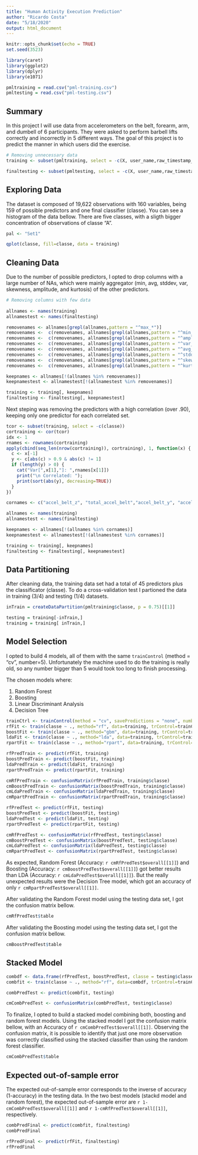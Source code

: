 ```yaml
---
title: "Human Activity Execution Prediction"
author: "Ricardo Costa"
date: "5/18/2020"
output: html_document
---
```


```r
knitr::opts_chunk$set(echo = TRUE)
set.seed(3523)
```

```r
library(caret)
library(ggplot2)
library(dplyr)
library(e1071)
```

```r
pmltraining = read.csv("pml-training.csv")
pmltesting = read.csv("pml-testing.csv")
```

## Summary

In this project I will use data from accelerometers on the belt, forearm, arm, and dumbell of 6 participants. They were asked to perform barbell lifts correctly and incorrectly in 5 different ways. The goal of this project is to predict the manner in which users did the exercise.

```r
# Removing unnecessary data
training <- subset(pmltraining, select = -c(X, user_name,raw_timestamp_part_1,raw_timestamp_part_2, cvtd_timestamp, new_window, num_window))

finaltesting <- subset(pmltesting, select = -c(X, user_name,raw_timestamp_part_1,raw_timestamp_part_2, cvtd_timestamp, new_window, num_window))
```

## Exploring Data
The dataset is composed of 19,622 observations with 160 variables, being 159 of possible predictors and one final classifier (classe). You can see a histogram of the data bellow. There are five classes, with a sligth bigger concentration of observations of classe "A".

```r
pal <- "Set1"

qplot(classe, fill=classe, data = training)
```

## Cleaning Data

Due to the number of possible predictors, I opted to drop columns with a large number of NAs, which were mainly aggregator (min, avg, stddev, var, skewness, amplitude, and kurtosis) of the other predictors.

```r

# Removing columns with few data
 
allnames <- names(training)
allnamestest <- names(finaltesting)

removenames <- allnames[grepl(allnames,pattern = "^max_*")]
removenames <-  c(removenames, allnames[grepl(allnames,pattern = "^min_*")])
removenames <-  c(removenames, allnames[grepl(allnames,pattern = "^amplitude_*")])
removenames <-  c(removenames, allnames[grepl(allnames,pattern = "^var_*")])
removenames <-  c(removenames, allnames[grepl(allnames,pattern = "^avg_*")])
removenames <-  c(removenames, allnames[grepl(allnames,pattern = "^stddev_*")])
removenames <-  c(removenames, allnames[grepl(allnames,pattern = "^skewness_*")])
removenames <-  c(removenames, allnames[grepl(allnames,pattern = "^kurtosis_*")])

keepnames <- allnames[!(allnames %in% removenames)]
keepnamestest <- allnamestest[!(allnamestest %in% removenames)]

training <- training[, keepnames]
finaltesting <- finaltesting[, keepnamestest]
```

Next steping was removing the predictors with a high correlation (over .90), keeping only one predictor for each correlated set.

```r
tcor <- subset(training, select = -c(classe))
cortraining <- cor(tcor)
idx <- 1
rnames <- rownames(cortraining)
apply(cbind(seq_len(nrow(cortraining)), cortraining), 1, function(x) {
  c <- x[-1]
  y <- c[abs(c) > 0.9 & abs(c) != 1]
  if (length(y) > 0) {
    cat("Var[",x[1],"]: ",rnames[x[1]])
    print("\n Correlated: ");
    print(sort(abs(y), decreasing=TRUE))
  }
})
```


```r
cornames <- c("accel_belt_z", "total_accel_belt","accel_belt_y", "accel_belt_x", "gyros_arm_y", "gyros_dumbbell_z", "gyros_forearm_z", "gyros_arm_y")

allnames <- names(training)
allnamestest <- names(finaltesting)

keepnames <- allnames[!(allnames %in% cornames)]
keepnamestest <- allnamestest[!(allnamestest %in% cornames)]

training <- training[, keepnames]
finaltesting <- finaltesting[, keepnamestest]

```

## Data Partitioning

After cleaning data, the training data set had a total of 45 predictors plus the classificator (classe). To do a cross-validation test I partioned the data in training (3/4) and testing (1/4) datasets.

```r
inTrain = createDataPartition(pmltraining$classe, p = 0.75)[[1]]

testing = training[-inTrain,]
training = training[ inTrain,]
```

## Model Selection

I opted to build 4 models, all of them with the same `trainControl` (method = "cv", number=5). Unfortunately the machine used to do the training is really old, so any number bigger than 5 would took too long to finish processing.

The chosen models where:

1. Random Forest
2. Boosting
3. Linear Discriminant Analysis
4. Decision Tree

```r
trainCtrl <- trainControl(method = "cv", savePredictions = "none", number=5)
rfFit <- train(classe ~ ., method="rf", data=training, trControl=trainCtrl, model = FALSE)
boostFit <- train(classe ~ ., method="gbm", data=training, trControl=trainCtrl)
ldaFit <- train(classe ~ ., method="lda", data=training, trControl=trainCtrl, model = FALSE)
rpartFit <- train(classe ~ ., method="rpart", data=training, trControl=trainCtrl, model = FALSE)
```

```r
rfPredTrain <- predict(rfFit, training)
boostPredTrain <- predict(boostFit, training)
ldaPredTrain <- predict(ldaFit, training)
rpartPredTrain <- predict(rpartFit, training)

cmRfPredTrain <- confusionMatrix(rfPredTrain, training$classe)
cmBoostPredTrain <- confusionMatrix(boostPredTrain, training$classe)
cmLdaPredTrain <- confusionMatrix(ldaPredTrain, training$classe)
cmRpartPredTrain <- confusionMatrix(rpartPredTrain, training$classe)

rfPredTest <- predict(rfFit, testing)
boostPredTest <- predict(boostFit, testing)
ldaPredTest <- predict(ldaFit, testing)
rpartPredTest <- predict(rpartFit, testing)

cmRfPredTest <- confusionMatrix(rfPredTest, testing$classe)
cmBoostPredTest <- confusionMatrix(boostPredTest, testing$classe)
cmLdaPredTest <- confusionMatrix(ldaPredTest, testing$classe)
cmRpartPredTest <- confusionMatrix(rpartPredTest, testing$classe)
```

As expected, Random Forest (Accuracy: `r cmRfPredTest$overall[[1]]`) and Boosting (Accuracy: `r cmBoostPredTest$overall[[1]]`) got better results than LDA (Accuracy: `r cmLdaPredTest$overall[[1]]`). But the really unexpected results were the Decision Tree model, which got an accuracy of only `r cmRpartPredTest$overall[[1]]`.

After validating the Random Forest model using the testing data set, I got the confusion matrix bellow.

```r
cmRfPredTest$table
```


After validating the Boosting model using the testing data set, I got the confusion matrix bellow.

```r
cmBoostPredTest$table
```

## Stacked Model

```r
combdf <- data.frame(rfPredTest, boostPredTest, classe = testing$classe)
combfit <- train(classe ~ ., method="rf", data=combdf, trControl=trainCtrl, model = FALSE)
```

```r
combPredTest <- predict(combfit, testing)

cmCombPredTest <- confusionMatrix(combPredTest, testing$classe)
```

To finalize, I opted to build a stacked model combining both, boosting and random forest models. Using the stacked model I got the confusion matrix bellow, with an Accuracy of `r cmCombPredTest$overall[[1]]`. Observing the confusion matrix, it is possible to identify that just one more observation was correctly classified using the stacked classifier than using the random forest classifier.


```r
cmCombPredTest$table
```


## Expected out-of-sample error

The expected out-of-sample error corresponds to the inverse of accuracy (1-accuracy) in the testing data. In the two best models (stackd model and random forest), the expected out-of-sample error are `r 1-cmCombPredTest$overall[[1]]` and `r 1-cmRfPredTest$overall[[1]]`, respectively.

```r
combPredFinal <- predict(combfit, finaltesting)
combPredFinal

rfPredFinal <- predict(rfFit, finaltesting)
rfPredFinal
```
